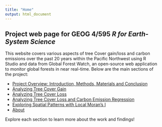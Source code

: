 ```yaml
---
title: "Home"
output: html_document
---
```



## Project web page for GEOG 4/595 *R for Earth-System Science* 

This website covers various aspects of tree Cover gain/loss and carbon emissions over the past 20 years within the Pacific Northwest using R Studio and data from Global Forest Watch, an open-source web application to monitor global forests in near real-time. Below are the main sections of the project:

- [Project Overview: Introduction, Methods, Materials and Conclusion](Intro.html)
- [Analyzing Tree Cover Gain](TreeCoverGain.html)
- [Analyzing Tree Cover Loss](TreeCoverLoss.html)
- [Analyzing Tree Cover Loss and Carbon Emission Regression](CarbonF.html)
- [Exploring Spatial Patterns with Local Moran's I](LMI.html)
- [About](about.html)

Explore each section to learn more about the work and findings!